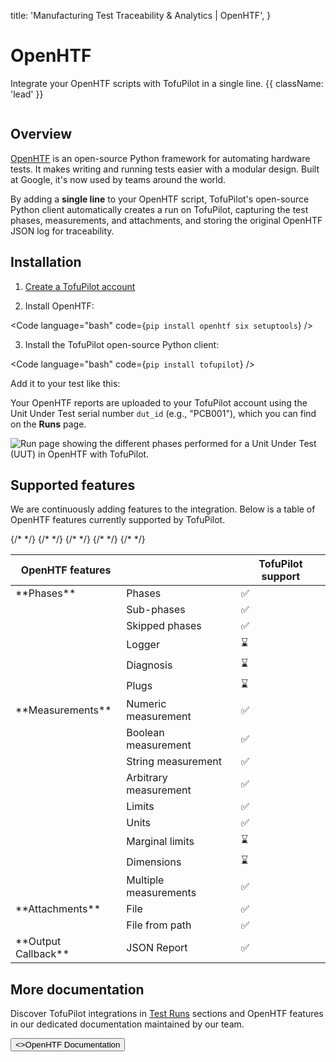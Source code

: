   title: 'Manufacturing Test Traceability & Analytics | OpenHTF',
}

# OpenHTF

Integrate your OpenHTF scripts with TofuPilot in a single line. {{ className: 'lead' }}

<Image src="/openhtf-header.png" alt="" />

## Overview

[OpenHTF](https://openhtf.com) is an open-source Python framework for automating hardware tests. It makes writing and running tests easier with a modular design. Built at Google, it's now used by teams around the world.

By adding a **single line** to your OpenHTF script, TofuPilot's open-source Python client automatically creates a run on TofuPilot, capturing the test phases, measurements, and attachments, and storing the original OpenHTF JSON log for traceability.

## Installation

1. [Create a TofuPilot account](https://tofupilot.app/auth/signup)

2. Install OpenHTF:

<Code language="bash" code={`pip install openhtf six setuptools`} />

3. Install the TofuPilot open-source Python client:

<Code language="bash" code={`pip install tofupilot`} />

Add it to your test like this:

<CodeGithub
    branch="main"
  path="docs_tofupilot/integrations/openhtf/main.py"
/>

Your OpenHTF reports are uploaded to your TofuPilot account using the Unit Under Test serial number `dut_id` (e.g., "PCB001"), which you can find on the **Runs** page.

<Image
  src="/output-callbacks-page-run.png"
  alt="Run page showing the different phases performed for a Unit Under Test (UUT) in OpenHTF with TofuPilot."
/>

## Supported features

We are continuously adding features to the integration. Below is a table of OpenHTF features currently supported by TofuPilot.

<table>
  <thead>
    <tr>
      <th>OpenHTF features</th>
      <th></th>
      <th>TofuPilot support</th>
    </tr>
  </thead>
  <tbody>
    <tr>
      <td>**Phases**</td>
      <td>Phases</td>
      <td>✅</td>
    </tr>
    <tr>
      <td />
      <td>Sub-phases</td>
      <td>✅</td>
    </tr>
    <tr>
      <td />
      <td>Skipped phases</td>
      <td>✅</td>
    </tr>
    {/* <tr>
      <td />
      <td>Logger</td>
      <td>⌛</td>
    </tr> */}
    {/* <tr>
      <td />
      <td>Diagnosis</td>
      <td>⌛</td>
    </tr> */}
    {/* <tr>
      <td />
      <td>Plugs</td>
      <td>⌛</td>
    </tr> */}
    <tr>
      <td>**Measurements**</td>
      <td>Numeric measurement</td>
      <td>✅</td>
    </tr>
    <tr>
      <td />
      <td>Boolean measurement</td>
      <td>✅</td>
    </tr>
    <tr>
      <td />
      <td>String measurement</td>
      <td>✅</td>
    </tr>
    <tr>
      <td />
      <td>Arbitrary measurement</td>
      <td>✅</td>
    </tr>
    <tr>
      <td />
      <td>Limits</td>
      <td>✅</td>
    </tr>
    <tr>
      <td />
      <td>Units</td>
      <td>✅</td>
    </tr>
    {/* <tr>
      <td />
      <td>Marginal limits</td>
      <td>⌛</td>
    </tr> */}
    {/* <tr>
      <td />
      <td>Dimensions</td>
      <td>⌛</td>
    </tr> */}
    <tr>
      <td />
      <td>Multiple measurements</td>
      <td>✅</td>
    </tr>
    <tr>
      <td>**Attachments**</td>
      <td>File</td>
      <td>✅</td>
    </tr>
    <tr>
      <td />
      <td>File from path</td>
      <td>✅</td>
    </tr>
    <tr>
      <td>**Output Callback**</td>
      <td>JSON Report</td>
      <td>✅</td>
    </tr>
  </tbody>
</table>

## More documentation

Discover TofuPilot integrations in [Test Runs](/procedures) sections and OpenHTF features in our dedicated documentation maintained by our team.

<Button variant="text" arrow="right" href="https://openhtf.org">
  <>OpenHTF Documentation</>
</Button>
